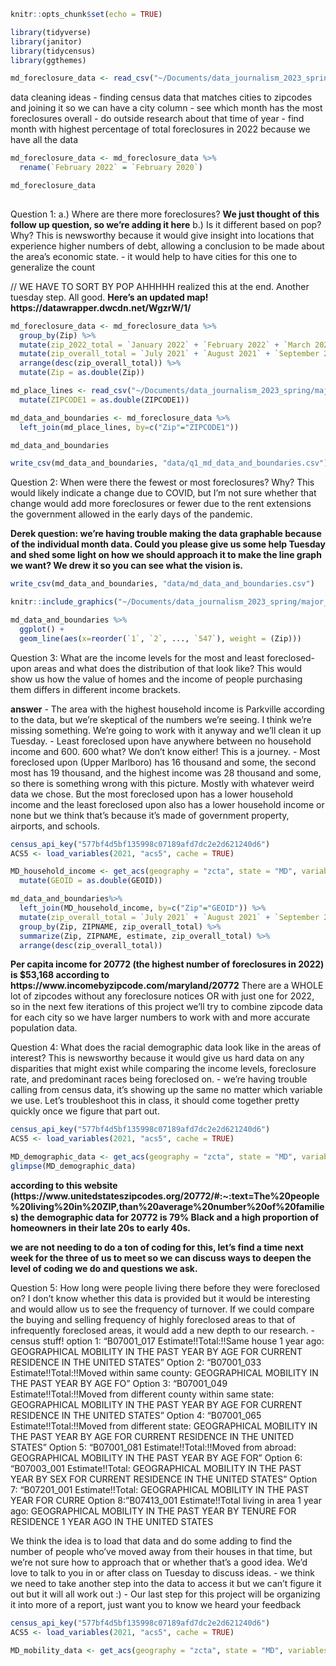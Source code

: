 ```r
knitr::opts_chunk$set(echo = TRUE)
```

```r
library(tidyverse)
library(janitor)
library(tidycensus)
library(ggthemes)
```

```r
md_foreclosure_data <- read_csv("~/Documents/data_journalism_2023_spring/major_assignments/data_analysis/data/Maryland_Notices_of_Intent_to_Foreclose_by_Zip_Code.csv")
```

data cleaning ideas
- finding census data that matches cities to zipcodes and joining it so we can have a city column
- see which month has the most foreclosures overall
- do outside research about that time of year
- find month with highest percentage of total foreclosures in 2022 because we have all the data

```r
md_foreclosure_data <- md_foreclosure_data %>% 
  rename(`February 2022` = `February 2020`)

md_foreclosure_data
  
```

Question 1: a.) Where are there more foreclosures? **We just thought of this follow up question, so we're adding it here** b.) Is it different based on pop? Why? 
This is newsworthy because it would give insight into locations that experience higher numbers of debt, allowing a conclusion to be made about the area’s economic state.
- it would help to have cities for this one to generalize the count

// WE HAVE TO SORT BY POP AHHHHH realized this at the end. Another tuesday step. All good.
**Here's an updated map! https://datawrapper.dwcdn.net/WgzrW/1/**
```r
md_foreclosure_data <- md_foreclosure_data %>% 
  group_by(Zip) %>% 
  mutate(zip_2022_total = `January 2022` + `February 2022` + `March 2022` + `April 2022` + `May 2022` + `June 2022` + `July 2022` + `August 2022` + `September 2022` + `October 2022` + `November 2022` + `December 2022`) %>% 
  mutate(zip_overall_total = `July 2021` + `August 2021` + `September 2021` + `October 2021` + `November 2021` + `December 2021` + `January 2022` + `February 2022` + `March 2022` + `April 2022` + `May 2022` + `June 2022` + `July 2022` + `August 2022` + `September 2022` + `October 2022` + `November 2022` + `December 2022` + `January 2023` + `February 2023` + `March 2023`) %>% 
  arrange(desc(zip_overall_total)) %>% 
  mutate(Zip = as.double(Zip)) 

md_place_lines <- read_csv("~/Documents/data_journalism_2023_spring/major_assignments/data_analysis/data/Maryland_Political_Boundaries_-_ZIP_Codes_-_11_Digit.csv") %>% 
  mutate(ZIPCODE1 = as.double(ZIPCODE1)) 

md_data_and_boundaries <- md_foreclosure_data %>% 
  left_join(md_place_lines, by=c("Zip"="ZIPCODE1"))

md_data_and_boundaries

write_csv(md_data_and_boundaries, "data/q1_md_data_and_boundaries.csv")
```

Question 2: When were there the fewest or most foreclosures? Why?
This would likely indicate a change due to COVID, but I’m not sure whether that change would add more foreclosures or fewer due to the rent extensions the government allowed in the early days of the pandemic.

**Derek question: we're having trouble making the data graphable because of the individual month data. Could you please give us some help Tuesday and shed some light on how we should approach it to make the line graph we want? We drew it so you can see what the vision is.**
```r

write_csv(md_data_and_boundaries, "data/md_data_and_boundaries.csv")

knitr::include_graphics("~/Documents/data_journalism_2023_spring/major_assignments/data_analysis/data/LOOK_AT_THIS_it_is_a_graph.png")

md_data_and_boundaries %>% 
  ggplot() +
  geom_line(aes(x=reorder(`1`, `2`, ..., `547`), weight = (Zip)))


```

Question 3: What are the income levels for the most and least foreclosed-upon areas and what does the distribution of that look like?
This would show us how the value of homes and the income of people purchasing them differs in different income brackets.

**answer**
- The area with the highest household income is Parkville according to the data, but we're skeptical of the numbers we're seeing. I think we're missing something. We're going to work with it anyway and we'll clean it up Tuesday.
- Least foreclosed upon have anywhere between no household income and 600. 600 what? We don't know either! This is a journey.
- Most foreclosed upon (Upper Marlboro) has 16 thousand and some, the second most has 19 thousand, and the highest income was 28 thousand and some, so there is something wrong with this picture. Mostly with whatever weird data we chose. But the most foreclosed upon has a lower household income and the least foreclosed upon also has a lower household income or none but we think that's because it's made of government property, airports, and schools.
```r
census_api_key("577bf4d5bf135998c07189afd7dc2e2d621240d6")
ACS5 <- load_variables(2021, "acs5", cache = TRUE) 

MD_household_income <- get_acs(geography = "zcta", state = "MD", variables = "B19001_001", year = 2019)  %>% 
  mutate(GEOID = as.double(GEOID))

md_data_and_boundaries%>% 
  left_join(MD_household_income, by=c("Zip"="GEOID")) %>% 
  mutate(zip_overall_total = `July 2021` + `August 2021` + `September 2021` + `October 2021` + `November 2021` + `December 2021` + `January 2022` + `February 2022` + `March 2022` + `April 2022` + `May 2022` + `June 2022` + `July 2022` + `August 2022` + `September 2022` + `October 2022` + `November 2022` + `December 2022` + `January 2023` + `February 2023` + `March 2023`) %>% 
  group_by(Zip, ZIPNAME, zip_overall_total) %>% 
  summarize(Zip, ZIPNAME, estimate, zip_overall_total) %>% 
  arrange(desc(zip_overall_total))
```
**Per capita income for 20772 (the highest number of foreclosures in 2022) is $53,168 according to https://www.incomebyzipcode.com/maryland/20772**
There are a WHOLE lot of zipcodes without any foreclosure notices OR with just one for 2022, so in the next few iterations of this project we'll try to combine zipcode data for each city so we have larger numbers to work with and more accurate population data.



Question 4: What does the racial demographic data look like in the areas of interest?
This is newsworthy because it would give us hard data on any disparities that might exist while comparing the income levels, foreclosure rate, and predominant races being foreclosed on.
- we're having trouble calling from census data, it's showing up the same no matter which variable we use. Let's troubleshoot this in class, it should come together pretty quickly once we figure that part out.
```r
census_api_key("577bf4d5bf135998c07189afd7dc2e2d621240d6")
ACS5 <- load_variables(2021, "acs5", cache = TRUE) 

MD_demographic_data <- get_acs(geography = "zcta", state = "MD", variables = "B25006_001", year = 2019)  
glimpse(MD_demographic_data)

```

**according to this website (https://www.unitedstateszipcodes.org/20772/#:~:text=The%20people%20living%20in%20ZIP,than%20average%20number%20of%20families) the demographic data for 20772 is 79% Black and a high proportion of homeowners in their late 20s to early 40s.**

**we are not needing to do a ton of coding for this, let's find a time next week for the three of us to meet so we can discuss ways to deepen the level of coding we do and questions we ask.**

Question 5: How long were people living there before they were foreclosed on? 
I don’t know whether this data is provided but it would be interesting and would allow us to see the frequency of turnover. If we could compare the buying and selling frequency of highly foreclosed areas to that of infrequently foreclosed areas, it would add a new depth to our research. 
- census stuff!
  option 1: "B07001_017 Estimate!!Total:!!Same house 1 year ago: GEOGRAPHICAL MOBILITY IN THE PAST YEAR BY AGE FOR CURRENT RESIDENCE IN THE UNITED STATES"
  Option 2: "B07001_033 Estimate!!Total:!!Moved within same county: GEOGRAPHICAL MOBILITY IN THE PAST YEAR BY AGE FO"
  Option 3: "B07001_049 Estimate!!Total:!!Moved from different county within same state: GEOGRAPHICAL MOBILITY IN THE PAST YEAR BY AGE FOR CURRENT RESIDENCE IN THE UNITED STATES"
  Option 4: "B07001_065 Estimate!!Total:!!Moved from different state: GEOGRAPHICAL MOBILITY IN THE PAST YEAR BY AGE FOR CURRENT RESIDENCE IN THE UNITED STATES" 
  Option 5: "B07001_081 Estimate!!Total:!!Moved from abroad: GEOGRAPHICAL MOBILITY IN THE PAST YEAR BY AGE FOR"
  Option 6: "B07003_001 Estimate!!Total: GEOGRAPHICAL MOBILITY IN THE PAST YEAR BY SEX FOR CURRENT RESIDENCE IN THE UNITED STATES"
  Option 7: "B07201_001 Estimate!!Total: GEOGRAPHICAL MOBILITY IN THE PAST YEAR FOR CURRE
  Option 8: "B07413_001 Estimate!!Total living in area 1 year ago: GEOGRAPHICAL MOBILITY IN THE PAST YEAR BY TENURE FOR RESIDENCE 1 YEAR AGO IN THE UNITED STATES

We think the idea is to load that data and do some adding to find the number of people who've moved away from their houses in that time, but we're not sure how to approach that or whether that's a good idea. We'd love to talk to you in or after class on Tuesday to discuss ideas.
- we think we need to take another step into the data to access it but we can't figure it out but it will all work out :)
- Our last step for this project will be organizing it into more of a report, just want you to know we heard your feedback
```r
census_api_key("577bf4d5bf135998c07189afd7dc2e2d621240d6")
ACS5 <- load_variables(2021, "acs5", cache = TRUE)  

MD_mobility_data <- get_acs(geography = "zcta", state = "MD", variables = "B07413_001", year = 2019)  
```

